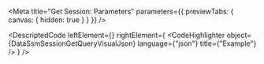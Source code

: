
<Meta title="Get Session: Parameters" parameters={{ previewTabs: { canvas: { hidden: true } } }} />

<DescriptedCode
  leftElement={<DataSsmSessionGetQueryDesc />}
  rightElement={
    <CodeHighlighter
      object={DataSsmSessionGetQueryVisualJson}
      language={"json"}
      title={"Example"}
    />
  }
/>
